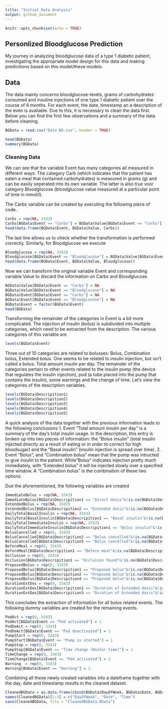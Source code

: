 ```yaml
---
title: "Initial Data Analysis"
output: github_document
---
```


```r
knitr::opts_chunk$set(echo = TRUE)
```
## Personlized Bloodglucose Prediction

My journey in analyzing bloodglucose data of a type 1 diabetic patient, investigating the appropriate model design for this data and making predicitions based on this model/these models.

## Data

The data mainly concerns bloodglucose-levels, grams of carbohydrates consumed and insuline injections of one type 1 diabetic patient over the course of 6 months. For each event, the date, timestamp an a description of the even is available. Due to this, it is necessary to clean the data first. Below you can find the first few observations and a summary of the data before cleaning.

```r
BGData = read.csv("Data BG.csv", header = TRUE)
```
```r
head(BGData)
summary(BGData)
```
### Cleaning Data

We can see that the variable Event has many categories all measured in different ways. The category Carb (which indicates that the patient has eaten a meal that contained carbohydrates) is measured in grams (g) and can be easily seperated into its own variable. The latter is also true voor category Bloodglucose (bloodglucose value measured at a particular point of time in mmol/l).

The Carbs variable can be created by executing the following piece of code.

```r
Carbs = rep(NA, 3343)
Carbs[BGData$Event == "Carbs"] = BGData$Value[BGData$Event == "Carbs"]
head(data.frame(BGData$Event, BGData$Value, Carbs))
```

The last line allows us to check whether the transformation is performed correctly. Similarly, for Bloodglucose we execute

```r
Bloodglucose = rep(NA, 3343)
Bloodglucose[BGData$Event == "Bloodglucose"] = BGData$Value[BGData$Event == "Bloodglucose"]
head(data.frame(BGData$Event, BGData$Value, Bloodglucose))
```

Now we can transform the original variable Event and corresponding variable Value to discard the information on Carbs and Bloodglucose.

```r
BGData$Value[BGData$Event == "Carbs"] = NA
BGData$Value[BGData$Event == "Bloodglucose"] = NA
BGData$Event[BGData$Event == "Carbs"] = NA
BGData$Event[BGData$Event == "Bloodglucose"] = NA
BGData$Event = factor(BGData$Event)
head(BGData)
```

Transforming the remainder of the categories in Event is a bit more complicated. The injection of insulin (bolus) is subdivided into multiple categories, which need to be extracted from the description. The various categories of this variable are

```r
levels(BGData$Event)
```

Three out of 10 categories are related to bolusses: Bolus, Combination bolus, Extended bolus. One seems to be related to insulin injection, but isn't called a bolus: Total amount insulin per day. The remainder of the categories pertain to other events related to the insulin pump (the device that regulates the insulin injection), pod (a tube placed into the pump that contains the insulin), some warnings and the change of time. Let's view the categories of the description variables.

```r
levels(BGData$Descripition1)
levels(BGData$Descripition2)
levels(BGData$Descripition3)
levels(BGData$Descripition4)
levels(BGData$Descripition5)
```

A quick analysis of the data together with the previous information leads to the following conclusions
1. Event "Total amount insulin per day" is a summary of the day's total insulin usage. In the description, this entry is broken up into two pieces of information: the "Bolus insulin" (total insulin injected directly as a result of eating or in order to correct for high bloodsugar) and the "Basal insulin" (insulin injection is spread over time).
2. Event "Bolus",  and "Combination bolus" mean that the pump was intructed to give insulin to the patient. While"Bolus" indicates injection pretty much immediately, with "Extended bolus" it will be injected slowly over a specified time window. A "Combination bolus" is the combination of these two options.

Due the aforementioned, the following variables are created

```r
ImmediateBolus = rep(NA, 3343)
ImmediateBolus[BGData$Descripition1 == "Direct dosis"&!is.na(BGData$Descripition1)] = BGData$ValueD1[BGData$Descripition1 == "Direct dosis"&!is.na(BGData$Descripition1)]
ExtendedBolus = rep(NA, 3343)
ExtendedBolus[BGData$Descripition2 == "Extended dosis"&!is.na(BGData$Descripition2)] = BGData$ValueD2[BGData$Descripition2 == "Extended dosis"&!is.na(BGData$Descripition2)]
DailyTotalBasalInsulin = rep(NA, 3343)
DailyTotalBasalInsulin[BGData$Descripition2 == "Basal insulin"&!is.na(BGData$Descripition2)] = BGData$ValueD2[BGData$Descripition2 == "Basal insulin"&!is.na(BGData$Descripition2)]
DailyTotalImmediateInsulin = rep(NA, 3343)
DailyTotalImmediateInsulin[BGData$Descripition1 == "Bolus insulin"&!is.na(BGData$Descripition1)] = BGData$ValueD1[BGData$Descripition1 == "Bolus insulin"&!is.na(BGData$Descripition1)]
BolusCancelled = rep(0, 3343)
BolusCancelled[BGData$Descripition2 == "Bolus cancelled"&!is.na(BGData$Descripition2)] = rep(1:3343)[BGData$Descripition2 == "Bolus cancelled"&!is.na(BGData$Descripition2)]
BolusCancelled[BGData$Descripition5 == "Bolus cancelled"&!is.na(BGData$Descripition5)] = rep(1:3343)[BGData$Descripition5 == "Bolus cancelled"&!is.na(BGData$Descripition5)]
BeforeMeal = rep(0, 3343)
BeforeMeal[BGData$Descripition1 == "Before meal"&!is.na(BGData$Descripition1)] = rep(1:3343)[BGData$Descripition1 == "Before meal"&!is.na(BGData$Descripition1)]
Occlusion = rep(0, 3343)
Occlusion[BGData$Descripition1 == "Occlusion found"&!is.na(BGData$Descripition1)] = rep(1:3343)[BGData$Descripition1 == "Occlusion found"&!is.na(BGData$Descripition1)]
ProposedBolus = rep(0, 3343)
ProposedBolus[BGData$Descripition1 == "Proposed bolus"&!is.na(BGData$Descripition1)] = BGData$ValueD1[BGData$Descripition1 == "Proposed bolus"&!is.na(BGData$Descripition1)]
ProposedBolus[BGData$Descripition2 == "Proposed bolus"&!is.na(BGData$Descripition2)] = BGData$ValueD2[BGData$Descripition2 == "Proposed bolus"&!is.na(BGData$Descripition2)]
ProposedBolus[BGData$Descripition4 == "Proposed bolus"&!is.na(BGData$Descripition4)] = BGData$ValueD4[BGData$Descripition4 == "Proposed bolus"&!is.na(BGData$Descripition4)]
DurationExtDos = rep(0, 3343)
DurationExtDos[BGData$Descripition1 == "Duration of Extended dosis"&!is.na(BGData$Descripition1)] = BGData$ValueD1[BGData$Descripition1 == "Duration of Extended dosis"&!is.na(BGData$Descripition1)]
DurationExtDos[BGData$Descripition3 == "Duration of Extended dosis"&!is.na(BGData$Descripition3)] = BGData$ValueD3[BGData$Descripition3 == "Duration of Extended dosis"&!is.na(BGData$Descripition3)]
```

This concludes the extraction of information for all bolus related events. The following dummy variables are created for the remaining events.

```r

PodAct = rep(0, 3343)
PodAct[BGData$Event == "Pod activated"] = 1
PodDeAct = rep(0, 3343)
PodDeAct[BGData$Event == "Pod deactivated"] = 1
PumpStart = rep(0, 3343)
PumpStart[BGData$Event == "Pump is started"] = 1
PumpStop = rep(0, 3343)
PumpStop[BGData$Event == "Time change (Winter time)"] = 1
TimeChange = rep(0, 3343)
TimeChange[BGData$Event == "Pod activated"] = 1
Warning  = rep(0, 3343)
Warning[BGData$Event == "Warning"] = 1

```

Combining all these newly created variables into a dateframe together with the day, date and timestamp results in the cleaned dataset.

```r
CleanedBGData = as.data.frame(cbind(BGData$DayOfWeek, BGData$Date, BGData$Time, BeforeMeal, Bloodglucose, BolusCancelled, Carbs, DailyTotalBasalInsulin, DailyTotalImmediateInsulin, DurationExtDos, ExtendedBolus, ImmediateBolus, Occlusion, PodAct, PodDeAct, ProposedBolus, PumpStart, PumpStop, TimeChange, Warning))
names(CleanedBGData)[1:3] = c("DayOfWeek", "Date", "Time")
save(CleanedBGData, file = "CleanedBGData.RData")
```
